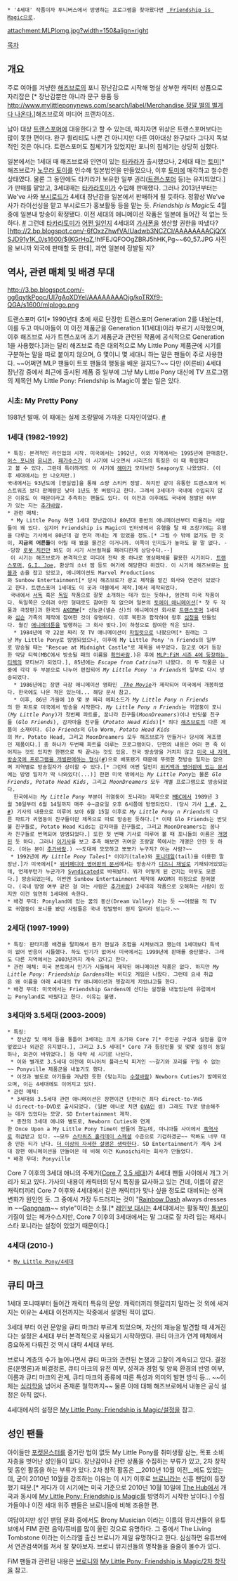  * '4세대' 작품이자 투니버스에서 방영하는 프로그램을 찾아왔다면 [[My Little Pony: Friendship is Magic|]]으로.

attachment:MLPlomg.jpg?width=150&align=right

[[목차]]
== 개요 ==
주로 여아를 겨냥한 [[해즈브로]]의 포니 장난감으로 시작해 명실 상부한 캐릭터 상품으로 자리잡은 [* 장난감뿐만 아니라 문구 용품 등 [[http://www.mylittleponynews.com/search/label/Merchandise 정말 별의 별게 다 나온다.]]]해즈브로의 미디어 프랜차이즈.

남아 대상 [[트랜스포머]]에 대응한다고 할 수 있는데, 따지자면 위상은 트랜스포머보다는 많이 못한 편이다. 완구 퀼리티도 나쁜 건 아니지만 다른 여아대상 완구보다 그다지 독보적인 것은 아니다. 트랜스포머도 침체기가 있었지만 포니의 침체기는 상당히 심했다.

일본에서는 1세대 때 해즈브로와 인연이 있는 [[타카라]]가 출시했으나, 2세대 때는 [[토미]][* 해즈브로가 [[노무라 토이]]를 인수해 일본법인을 만들었으나, 이후 [[토미]]에 매각하고 철수한 상태였다. 물론 그 동안에도 타카라가 보유한 일부 권리([[트랜스포머]] 등)는 유지되었다.]가 판매를 맡았고, 3세대때는 [[타카라토미]]가 수입해 판매했다. 그러나 2013년부터는 We've 사와 [[부시로드]]가 4세대 장난감을 일본에서 판매하게 될 듯하다. 정황상 We've 사가 라이선싱을 맡고 부시로드가 홍보활동 등을 맡는 듯. ''Friendship is Magic''도 4월 중에 일본내 방송이 확정됐다. 이전 세대의 애니메이션 작품은 일본에 들어간 적 없는 듯하다. [http://www.animate.tv/news/details.php?id=1358405962 #] 그런데 [[타카라토미]]가 [http://mlparena.com/index.php/topic,332370.0.html 어쩐 일인지] 4세대의 [[가샤폰]]을 생산할 권한을 따냈다? [http://2.bp.blogspot.com/-6fOxzZhwfVA/Uadwb3NCZCI/AAAAAAAACjQ/XSJD91y1K_0/s1600/$(KGrHqZ,!h!FEJQFOOgZBRJ5hHK,Pg~~60_57.JPG 사진을 보니까 외국에 판매할 듯 한데], 과연 일본에 정발될 지? 

== 역사, 관련 매체 및 배경 무대 ==

http://3.bp.blogspot.com/-gg6qytkPpoc/UI7gAoXDYeI/AAAAAAAAOjg/koTRXf9-QGA/s1600/mlplogo.png

트랜스포머 G1[* 1990년대 초에 새로 단장한 트랜스포머 Generation 2를 내놨는데, 이를 두고 마니아들이 이 이전 제품군을 Generation 1(1세대)이라 부르기 시작했으며, 이후 해즈브로 사가 트랜스포머 초기 제품군과 관련된 작품에 공식적으로 Generation 1을 사용했다.]과는 달리 해즈브로 측은 대외적으로 My Little Pony 제품군에 시기를 구분하는 말을 따로 붙이지 않으며, G 몇이니 몇 세대니 하는 말은 팬들이 주로 사용한다. ~~어쩌면 MLP 팬들이 트포 팬들의 행동을 배운 걸지도?~~ 다만 (이른바) 4세대 장난감 중에서 최근에 출시된 제품 중 일부에 그냥 My Little Pony 대신에 TV 프로그램의 제목인 My Little Pony: Friendship is Magic이 붙는 일은 있다.
=== 시초: My Pretty Pony ===
1981년 발매. 이 때에는 실제 조랑말에 가까운 디자인이었다. [http://www.kimsites.net/dreamvalley/my_pretty_pony.html #]

=== 1세대 (1982-1992) ===
 * 특징: 본격적인 라인업의 시작. 미국에서는 1992년, 이외 지역에서는 1995년에 판매중단.
 [[조랑말|어스 포니]]와 [[유니콘]], [[페가수스]]가 이 시기에 나오면서 시리즈의 특징은 이 때 확립했다고 볼 수 있다. 그런데 특이하게도 이 시기에 [[해마]]가 모티브인 Seapony도 나왔었다. (이후 세대에서는 안 나오지만.)
 국내에서는 93년도에 [영실업]을 통해 소량 스티커 정발. 하지만 같이 유통한 트랜스포머 비스트워즈 보다 판매량은 낮아 1년도 못 버텼다고 한다. 그래서 3세대가 국내에 수입되지 않은 이유도 이 때문이라고 추측하는 팬들도 있다. 이 이전과 이후에도 국내에 정발된 여부가 있는 지는 [[추가바람]].
 * 관련 매체:
  * My Little Pony 하면 1세대 장난감이나 80년대 중반의 애니메이션부터 떠올리는 사람들이 꽤 있다. 심지어 Friendship is Magic이 인터넷에서 유행을 탈 때 초창기에는 유행을 다루는 기사에서 80년대 걸 먼저 꺼내는 게 있었을 정도.[* 그럴 수 밖에 없기도 한 것이, '''지금의 어른들'''이 어릴 때 봤을 물건은 이거니까. 이쪽이 인지도가 높아도 할 말 없다. --당장 [[로봇 치킨]]만 봐도 이 시기 서브컬쳐를 패러디한게 상당수다.--] 
  이 시기는 해즈브로가 본격적으로 미디어 전략 중 하나로 영상매체를 활용한 시기이다. [[트랜스포머]], [[G.I. Joe]], 환상의 소녀 젬 등도 여기에 해당한다 하겠다. 이 시기에 해즈브로는 [[마블]]과 손을 잡고 있었고, 애니메이션도 Marvel Productions와 Sunbow Entertainment[* 당시 해즈브로가 광고 제작을 맡긴 회사와 연관이 있었다고 한다. 트랜스포머 1세대도 이 곳과 마블에서 제작.]에서 제작되었다.
  국내에서 [[서독]] 혹은 [[독일]] 작품으로 잘못 소개하는 데가 있는 듯하나, 엄연히 미국 작품이다. 독일쪽은 오히려 어떤 형태로도 참여한 적 없으며 일본의 [[토에이 애니메이션]][* 첫 두 작품과 극장판]과 한국의 [[AKOM]][http://www.akomkorea.com/ #][* 신능균(넬슨 신)의 애니메이션 회사로 [[트랜스포머]] 1세대와 [[심슨]] 가족의 제작에 참여한 것이 유명하다. 이후 북한과 합작하여 왕후 [[심청]]을 만들었다. 월간 [[애니메이툰]]을 발행하는 그 회사 맞다.]이 하청으로 참여한 적은 있다.
   * 1984년에 약 22분 짜리 첫 TV 애니메이션이 [[파일럿]]으로 나왔으며[* 원래는 그냥 My Little Pony로 방영되었으나, 이후에 My Little Pony 'n Friends의 일부로 방송될 때는 "Rescue at Midnight Castle"로 제목을 바꾸었다. 참고로 여기 등장한 악당 티렉(MBC에서 방송될 때의 이름을 [[확인바람]].)은 후에 [[My Little Pony: Friendship is Magic/강적#s-6|MLP:FiM 시즌 4에 등장하는 티렉]]의 모티브가 되었다.], 85년에는 ''Escape from Catrina''가 나왔다. 이 두 작품은 나중에 각각 두 부분으로 나누어 편집되어 ''My Little Pony 'n Friends''의 일부로 다시 방송되었다.
   * 1986년에는 장편 극장 애니메이션 영화인 ''[[My Little Pony: The Movie|]]''가 제작되어 미국에서 개봉하였다. 한국에도 나온 적은 있는데... 해당 문서 참고.
   * 이후, 86년 가을에 10 몇 분 짜리 에피소드가 ''My Little Pony {{{'}}}n Friends''의 한 파트로 미국에서 방송을 시작한다. ''My Little Pony {{{'}}}n Friends''는 귀염둥이 포니(''My Little Pony'')가 첫번째 파트를, 꿈나라 친구들(''MoonDreamers'')이나 반딧불 친구들 (''Glo Friends''), 감자마을 친구들 (''Potato Head Kids'')[* 죄다 [[해즈브로]]의 다른 제품이 소재이다. ''Glo Friends''의 Glo Worm, ''Potato Head Kids''의 Mr. Potato Head, 그리고 MoonDreamers 모두 해즈브로가 만들거나 당시에 제조했던 제품이다.] 중 하나가 두번째 파트를 이루는 프로그램이다. 단편의 내용은 여러 편 죽 이어지는 것도 있지만 한편으로 딱 끝나는 것도 있음. 전국 방송망을 거치지 않고 [[신디케이션|미국 내 지역 방송국에 프로그램을 개벌판매하는 형식]]([http://terms.naver.com/entry.nhn?docId=57630 #])으로 배포됐기 때문에 뚜렷한 첫방송 일자는 없으며 지역별로 방송일자가 상이할 수 있다.[* 그런데 어쩐 일인지 [http://en.wikipedia.org/wiki/My_Little_Pony_(TV_series) 위키백과 영어판에 있는 문서]에는 방영 일자가 딱 나와있다(...)] 한편 미국 밖에서는 ''My Little Pony''는 물론 ''Glo Friends'', ''Potato Head Kids'', 그리고 ''MoonDreamers'' 모두 개별 프로그램으로 방송되었다.
   한국에서는 ''My Little Pony'' 부분이 귀염둥이 포니라는 제목으로 [[MBC]]에서 1989년 3월 30일부터 6월 14일까지 매주 수~금요일 오후 6시쯤에 방영되었다. (당시 기사 [http://newslibrary.naver.com/viewer/index.nhn?articleId=1989032400209216006&editNo=2&publishDate=1989-03-24&officeId=00020&pageNo=16&printNo=20763&publishType=00020&from=news 1 #], [http://newslibrary.naver.com/viewer/index.nhn?articleId=1989060900329212016&editNo=3&publishDate=1989-06-09&officeId=00032&pageNo=12&printNo=13447&publishType=00020&from=news 2 #]) 기사의 내용으로 미루어 보아 6월 15일 이후로 ''My Little Pony {{{'}}}n Friends''의 다른 파트가 귀염둥이 친구들이란 제목으로 따로 방송된 듯하다.[* 이때 Glo Friends는 반딧불 친구들로, Potato Head Kids는 감자마을 친구들로, 그리고 MoonDreamers는 꿈나라 친구들로 번역되어 방영되었다.] 또한 첫 번째 기사로 미루어 볼 때 포니들의 이름은 [[현지화|개명]]된 듯 하다. 그러나 [http://newslibrary.naver.com/viewer/index.nhn?articleId=1989101100209211002&editNo=2&printCount=1&publishDate=1989-10-11&officeId=00020&pageNo=11&printNo=20931&publishType=00020 이기사]를 보고 추측 해보면 귀여운 조랑말 쪽에서는 개명은 안한 듯 하다. (아는 분이 [[추가바람]].) ~~도대체 모모하고 뽀뽀가 누구지? 아는 사람?~~
  * 1992년에 ''My Little Pony Tales''[* 이야기(tale)와 [[포니테일]](tail)을 이용한 말장난.]가 미국에서[* [http://en.wikipedia.org/wiki/My_Little_Pony_Tales 위키페디아 영어판의 문서]에서는 방송사가 [[디즈니 채널]]로 기재되어있었는데, 언제부턴가 누군가가 [http://terms.naver.com/entry.nhn?docId=57630 Syndicated]로 바꿔놨다. 뭐가 어떻게 된 건지는 아무도 모른다.] 방송되었는데, 이번엔 Sunbow Entertainment 제작에 AKOM이 하청으로 참여했다. (국내 방영 여부 같은 걸 아는 사람은 [[추가바람]]) 2세대의 작품으로 오해하는 사람이 있지만 이건 엄연히 1세대에 속한다.
 * 배경 무대: Ponyland에 있는 꿈의 동산(Dream Valley) 라는 듯 ~~어렸을 적 TV로 귀염둥이 포니를 봤던 사람들은 국내 정발명이 뭔지 알리라 믿는다.~~

=== 2세대 (1997-1999) ===
 * 특징: 판타지풍 배경을 탈피해서 뭔가 현실과 조합을 시켜보려고 했는데 1세대보다 특색이 없어 반응이 시들했다. 하도 인기가 없어서 미국에서는 1999년에 판매를 중단했다. 그래도 다른 지역에서는 2003년까지 계속 갔다고 한다.
 * 관련 매체: 미국 본토에서 인기가 시들해서 제작된 애니메이션 작품은 없다. 하지만 ''My Little Pony: Friendship Gardens''라는 비디오 게임은 나왔다. 그런데 요새 취급은 왜 이름을 아래 4세대의 TV 애니메이션과 헷갈리게 지었냐고들 한다.
 * 배경 무대: 미국에서는 Friendship Gardens에 산다는 설정을 내놓았는데 유럽에서는 Ponyland로 바꿨다고 한다. 이유는 불명.

=== 3세대와 3.5세대 (2003-2009) ===
 * 특징:
  * 장난감 및 매체 등을 통틀어 3세대는 크게 초기와 Core 7[* 주인공 구성과 설정을 갈아엎었으나 외관은 유지됐다.], 그리고 3.5 세대[* Core 7과 등장인물 및 몇몇 설정이 동일하나, 외관이 바뀌었다.] 등 대략 세 시기로 나뉜다.
  * 이와 별개로 3.5세대 이전에 미니어처 플라스틱 피겨인 ~~갈기와 꼬리를 꾸밀 수 없는~~ Ponyville 제품군을 내놓기도 했다.
  * 이것과 별도로 아기들을 겨냥한 듯한 (맞는지는 [[수정바람]]) Newborn Cuties가 발매되었으며, 이는 4세대에도 이어지고 있다.
 * 관련 매체:
  * 3세대와 3.5세대 관련 애니메이션은 장편이건 단편이건 죄다 direct-to-VHS나 direct-to-DVD로 출시되었다. (일본 애니로 치면 [[OVA]]인 셈) 그래도 TV로 방송해주는 데가 있었다는 모양. SD Entertainment 제작.
  * 종전의 3세대 애니와 별도로, Newborn Cuties와 연계한 Once Upon a My Little Pony Time이 만들어 졌는데, 마니아들 사이에서 [[흑역사]]로 취급받고 있다. ~~모두 [[스타워즈 홀리데이 스페셜]] 수준으로 기겁하겠군~~ 딱봐도 너무 대충 만든 티가 난다. [[더 이상의 자세한 설명은 생략한다]]. SD Entertainment가 계속 3세대 장편 애니메이션을 만들어온 데 비해 이건 Kunoichi라는 회사가 만들었다.
 * 배경 무대: Ponyville

Core 7 이후의 3세대 애니의 주제가([http://youtu.be/Vo13WMTQJ84 Core 7], [http://youtu.be/N48yB5H6ZBo 3.5 세대])가 4세대 팬들 사이에서 개그 거리가 되고 있다. 가사의 내용이 캐릭터의 당시 특징을 묘사하고 있는 건데, 이름이 같은 캐릭터끼리 Core 7 이후와 4세대에서 같은 캐릭터가 맞나 싶을 정도로 대비되는 성격 변화가 원인인 듯. 그 중에서 가장 두드러지는 것이 "[[레인보 대시|Rainbow Dash]] always dresses in ~~[[강남스타일|Gangnam]]~~ style"이라는 소절.[* [[레인보 대시]]는 4세대에서는 활동적인 [[톰보이]] 기질이 있는 페가수스지만, Core 7 이후의 3세대에서는 말 그대로 잘 차려 입는 패셔니스타 포니라는 설정이 있었기 때문이다.]

=== 4세대 (2010-) ===
 * [[My Little Pony/4세대]]

== 큐티 마크 ==
1세대 포니때부터 들어간 캐릭터 특유의 문양. 캐릭터끼리 헷갈리지 말라는 것 외에 새겨지는 이유는 4세대 이전까지는 작중에서 설명된 적이 없다. 

3세대 부터 이런 문양을 큐티 마크라 부르게 되었으며, 자신의 재능을 발견할 때 새겨진다는 설정은 4세대 부터 본격적으로 사용되기 시작하였다. 큐티 마크가 연계 매체에서 중요하게 다뤄진 것 역시 대략 4세대 부터. 

브로니 계층의 수가 늘어나면서 큐티 마크와 관련된 논쟁과 고찰이 계속되고 있다. 결정론(운명론)과 비결정론, 큐티 마크의 유전 여부, 성격과 경험 및 양육 환경의 반영 여부, 이름과 큐티 마크의 관계, 큐티 마크의 종류에 따른 특성과 의미의 발현 방식 등... ~~이제는 [[심리학]]을 넘어서 존재론 철학까지~~ 물론 이에 대해 해즈브로에서 내놓은 공식 설정은 아직 없다.

4세대에서의 설정은 [[My Little Pony: Friendship is Magic/설정]]을 참고.

== 성인 팬들 ==
아이들만 [[포켓몬스터]]를 즐기란 법이 없듯 My Little Pony를 취미생활 삼는, 목표 소비자층을 벗어난 성인들이 있다. 장난감이나 관련 상품을 수집하는 부류가 있고, 2차 창작 및 동인 활동을 하는 부류가 있다. 2차 창작 활동은 __2010년 10월 이전__에도 있었는데, 굳이 2010년 10월을 강조하는 이유는 이 시기 이후로 [[브로니]]라는 신흥 팬덤이 등장했기 때문.[* 게다가 이 시기에는 미국 기준으로 2010년 10월 10일에 [[The Hub]]에서 개국과 동시에 [[My Little Pony: Friendship is Magic]]를 방영하기 시작한 날이다.] 수집가들이나 이전 세대 위주 팬들은 브로니들에 비해 조용한 편.

여담이지만 성인 팬덤 문화 중에서도 Brony Musician 이라는 이름의 뮤지션들이 유튜브에서 FIM 관련 음악/뮤비를 많이 올린 것으로 유명하다. 그 중에서 The Living Tombstone 이라는 이스라엘 출신 브로니가 제일 유명하다고 한다.
심심하면 유튜브에서 연관검색어를 쳐서 잘 찾아보자. 브로니 뮤지션들의 명작들을 줄줄이 볼수가 있다.

FiM 팬들과 관련된 내용은 [[브로니]]와 [[My Little Pony: Friendship is Magic/2차 창작]]을 참고.
